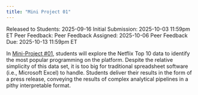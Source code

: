 ```yaml
---
title: "Mini Project 01"
---
```


Released to Students: 2025-09-16
Initial Submission: 2025-10-03 11:59pm ET
Peer Feedback:
Peer Feedback Assigned: 2025-10-06
Peer Feedback Due: 2025-10-13 11:59pm ET


In <a href="https://michael-weylandt.com/STA9750/miniprojects/mini01.html" data-original-href="https://michael-weylandt.com/STA9750/miniprojects/mini01.html">Mini-Project #01</a>, students will explore the Netflix Top 10 data to identify the most popular programming on the platform. Despite the relative simplicity of this data set, it is too big for traditional spreadsheet software (i.e., Microsoft Excel) to handle. Students deliver their results in the form of a press release, conveying the results of complex analytical pipelines in a pithy interpretable format.